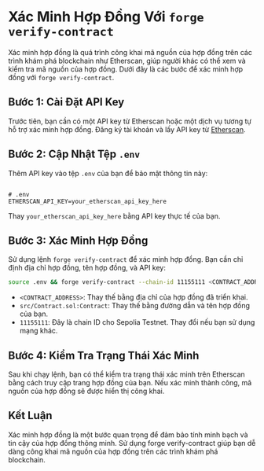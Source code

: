 # Xác Minh Hợp Đồng Với `forge verify-contract`


<YouTubePlayer videoId="1ENefnau8q4"/>

Xác minh hợp đồng là quá trình công khai mã nguồn của hợp đồng trên các trình khám phá blockchain như Etherscan, giúp người khác có thể xem và kiểm tra mã nguồn của hợp đồng. Dưới đây là các bước để xác minh hợp đồng với `forge verify-contract`.

## Bước 1: Cài Đặt API Key

Trước tiên, bạn cần có một API key từ Etherscan hoặc một dịch vụ tương tự hỗ trợ xác minh hợp đồng. Đăng ký tài khoản và lấy API key từ [Etherscan](https://etherscan.io/).

## Bước 2: Cập Nhật Tệp `.env`

Thêm API key vào tệp `.env` của bạn để bảo mật thông tin này:

```

# .env
ETHERSCAN_API_KEY=your_etherscan_api_key_here
```

Thay `your_etherscan_api_key_here` bằng API key thực tế của bạn.

## Bước 3: Xác Minh Hợp Đồng

Sử dụng lệnh `forge verify-contract` để xác minh hợp đồng. Bạn cần chỉ định địa chỉ hợp đồng, tên hợp đồng, và API key:

```bash
source .env && forge verify-contract --chain-id 11155111 <CONTRACT_ADDRESS> src/Contract.sol:Contract $ETHERSCAN_API_KEY
```

- `<CONTRACT_ADDRESS>`: Thay thế bằng địa chỉ của hợp đồng đã triển khai.
- `src/Contract.sol:Contract`: Thay thế bằng đường dẫn và tên hợp đồng của bạn.
- `11155111`: Đây là chain ID cho Sepolia Testnet. Thay đổi nếu bạn sử dụng mạng khác.
  
## Bước 4: Kiểm Tra Trạng Thái Xác Minh
Sau khi chạy lệnh, bạn có thể kiểm tra trạng thái xác minh trên Etherscan bằng cách truy cập trang hợp đồng của bạn. Nếu xác minh thành công, mã nguồn của hợp đồng sẽ được hiển thị công khai.
## Kết Luận
Xác minh hợp đồng là một bước quan trọng để đảm bảo tính minh bạch và tin cậy của hợp đồng thông minh. Sử dụng forge verify-contract giúp bạn dễ dàng công khai mã nguồn của hợp đồng trên các trình khám phá blockchain.
